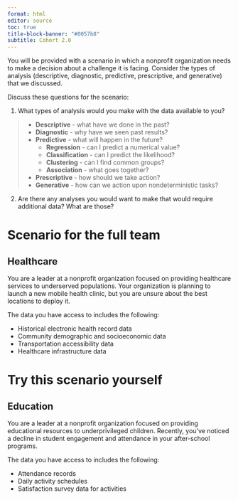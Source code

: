 ```yaml
---
format: html
editor: source
toc: true
title-block-banner: "#0057b8"
subtitle: Cohort 2.0
---
```


You will be provided with a scenario in which a nonprofit organization needs to make a decision about a challenge it is facing. Consider the types of analysis (descriptive, diagnostic, predictive, prescriptive, and generative) that we discussed.

Discuss these questions for the scenario:

1. What types of analysis would you make with the data available to you?

>  * **Descriptive** - what have we done in the past?
>  * **Diagnostic** - why have we seen past results?
>  * **Predictive** - what will happen in the future?
>    * **Regression** - can I predict a numerical value?
>    * **Classification** - can I predict the likelihood?
>    * **Clustering** - can I find common groups?
>    * **Association** - what goes together?
>  * **Prescriptive** - how should we take action?
>  * **Generative** - how can we action upon nondeterministic tasks?
  
2. Are there any analyses you would want to make that would require additional data? What are those?

# Scenario for the full team

## Healthcare
You are a leader at a nonprofit organization focused on providing healthcare services to underserved populations. Your organization is planning to launch a new mobile health clinic, but you are unsure about the best locations to deploy it. 

The data you have access to includes the following:

* Historical electronic health record data
* Community demographic and socioeconomic data
* Transportation accessibility data
* Healthcare infrastructure data

# Try this scenario yourself

## Education
You are a leader at a nonprofit organization focused on providing educational resources to underprivileged children. Recently, you've noticed a decline in student engagement and attendance in your after-school programs.

The data you have access to includes the following:

* Attendance records
* Daily activity schedules
* Satisfaction survey data for activities